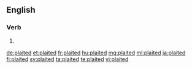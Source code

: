 ==English==

===Verb===
{{head|en|verb form}}

# {{en-past of|plait}}

[[de:plaited]]
[[et:plaited]]
[[fr:plaited]]
[[hu:plaited]]
[[mg:plaited]]
[[ml:plaited]]
[[ja:plaited]]
[[fi:plaited]]
[[sv:plaited]]
[[ta:plaited]]
[[te:plaited]]
[[vi:plaited]]
